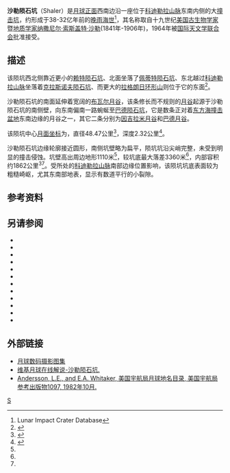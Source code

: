 {{lunar crater data|
 image=Shaler crater 4186 h3.jpg|240px|
 caption=[[月球轨道器4号|月球轨道器4号]]拍摄的图像|
 latitude=32.89|
 N_or_S=S|
 longitude=85.27|
 E_or_W=W|
 diameter=48.47公里|
 depth=2.32公里|
 colong=86|
 eponym=[[纳撒尼尔·索斯盖特·沙勒|纳撒尼尔·索·沙勒]]}}
'''沙勒陨石坑'''（Shaler）是[[月球正面|月球正面]]西南边沿一座位于[[科迪勒拉山脉_(月球)|科迪勒拉山脉]]东南内侧的大[[撞击坑|撞击坑]]，约形成于38-32亿年前的[[晚雨海世|晚雨海世]]<ref name=LICD>Lunar Impact Crater Database</ref>，其名称取自十九世纪[[美国|美国]][[古生物学|古生物学家]]暨[[地质学|地质学家]][[纳撒尼尔·索斯盖特·沙勒|纳撒尼尔·索斯盖特·沙勒]](1841年-1906年)，1964年被[[国际天文学联合会|国际天文学联合会]]批准接受。

==描述==  
该陨坑西北侧靠近更小的[[赖特陨石坑|赖特陨石坑]]、北面坐落了[[佩蒂特陨石坑|佩蒂特陨石坑]]、东北越过[[科迪勒拉山脉_(月球)|科迪勒拉山脉]]坐落着[[克拉斯诺夫陨石坑|克拉斯诺夫陨石坑]]、而更大的[[拉格朗日环形山|拉格朗日环形山]]则位于它的东面<ref>{{Cite web |url=http://planetarynames.wr.usgs.gov/images/Lunar/lac_109_lo.pdf |title=Crater Shaler on LAC-109 map. |accessdate=2016-10-23 |archive-date=2013-02-20 |archive-url=https://web.archive.org/web/20130220194110/http://planetarynames.wr.usgs.gov/images/Lunar/lac_109_lo.pdf |dead-url=no }}</ref>。

沙勒陨石坑的南面延伸着宽阔的[[布瓦尔月谷|布瓦尔月谷]]，该条修长而不规则的[[月谷|月谷]]起源于沙勒陨石坑的南侧壁，向东南偏南一路蜿蜒至[[巴德陨石坑|巴德陨石坑]]，它是数条正对着[[东方海|东方海撞击盆地]]东南边缘的月谷之一，其它二条分别为[[因吉拉米月谷|因吉拉米月谷]]和[[巴德月谷|巴德月谷]]。

该陨坑中心[[月面坐标|月面坐标]]为{{Coord|32.89|S|85.27|W|globe:Moon|nogoogle=1|noosm=1}}，直径48.47公里<ref name="IAU">{{Cite web |url=http://planetarynames.wr.usgs.gov/Feature/5461 |title=Directory of the International Astronomical Union |accessdate=2016-10-23 |archive-date=2016-02-02 |archive-url=https://web.archive.org/web/20160202142807/http://planetarynames.wr.usgs.gov/Feature/5461 |dead-url=no }}</ref>，深度2.32公里<ref>{{Cite web |url=http://fisherka.csolutionshosting.net/astronote/plan/craterdepth/html/CraterDepthFeatureNameWestfall.html |title=John E. Westfall's Atlas of the Lunar Terminator, Cambridge Univ. Press (2000) |accessdate=2016-10-23 |archive-date=2014-12-18 |archive-url=https://archive.today/20141218234310/http://fisherka.csolutionshosting.net/astronote/plan/craterdepth/html/CraterDepthFeatureNameWestfall.html |dead-url=yes }}</ref>。

沙勒陨石坑边缘轮廓接近圆形，南侧坑壁略为扁平，陨坑坑沿尖峭完整，未受到明显的撞击侵蚀。坑壁高出周边地形1110米<ref name="LICD"/>，较坑底最大落差3360米<ref name="LICD"/>，内部容积约1862公里<sup>3</sup><ref name="LICD"/>。受所处的[[科迪勒拉山脉_(月球)|科迪勒拉山脉]]南部边缘位置影响，该陨坑坑底表面较为粗糙崎岖，尤其东南部地表，显示有数道平行的小裂隙。

==参考资料==
{{Reflist}}

==另请参阅== 
* {{cite book
  | last1 = Andersson
  | first1 = L. E.
  | last2 = Whitaker
  | first2 = E. A.
  | authorlink2 = Ewen Whitaker
  | date = 1982
  | title = [[NASA|NASA]] Catalogue of Lunar Nomenclature
  | publisher = NASA RP-1097
  | ref = harv
  }}
* {{cite web
  | last = Blue
  | first = Jennifer
  | date = July 25, 2007
  | title = Gazetteer of Planetary Nomenclature
  | publisher = [[United_States_Geological_Survey|USGS]]
  | url = http://planetarynames.wr.usgs.gov/
  | accessdate = 2007-08-05
  | ref = harv
  | archive-date = 2013-02-13
  | archive-url = https://www.webcitation.org/6EOCinkK0?url=http://planetarynames.wr.usgs.gov/
  | dead-url = no
  }}
* {{cite book
  | last1 = Bussey
  | first1 = B.
  | authorlink1 = Ben Bussey
  | last2 = Spudis
  | first2 = P.
  | authorlink2 = Paul Spudis
  | date = 2004
  | title = The Clementine Atlas of the Moon
  | publisher = Cambridge University Press
  | location = New York
  | isbn = 978-0-521-81528-4
  | ref = harv
  }}
* {{cite book
  | last1 = Cocks
  | first1 = Elijah E.
  | last2 = Cocks
  | first2 = Josiah C.
  | date = 1995
  | title = Who's Who on the Moon: A Biographical Dictionary of Lunar Nomenclature
  | url = https://archive.org/details/isbn_9780936389271
  | publisher = Tudor Publishers
  | isbn = 978-0-936389-27-1
  | ref = harv
  }}
* {{cite web
  | last = McDowell
  | first = Jonathan
  | date = July 15, 2007
  | url = http://host.planet4589.org/astro/lunar/
  | title = Lunar Nomenclature
  | publisher = Jonathan's Space Report
  | accessdate = 2007-10-24
  | ref = harv
  | archive-date = 2012-05-26
  | archive-url = https://www.webcitation.org/67wcYNfK3?url=http://host.planet4589.org/astro/lunar/
  | dead-url = no
  }}
* {{cite journal| last1 = Menzel| first1 = D. H.| last2 = Minnaert| first2 = M.| last3 = Levin| first3 = B.| last4 = Dollfus| first4 = A.| last5 = Bell| first5 = B.| title = Report on Lunar Nomenclature by the Working Group of Commission 17 of the IAU| doi = 10.1007/BF00171763| journal = Space Science Reviews| volume = 12| issue = 2| pages = 136–186| date = 1971| bibcode = 1971SSRv...12..136M| ref = harv}}
* {{cite book
  | first = Patrick
  | last = Moore
  | authorlink = Patrick Moore
  | date = 2001
  | title = On the Moon
  | url = https://archive.org/details/patrickmooreonmo00patr
  | publisher = Sterling Publishing Co.
  | isbn = 978-0-304-35469-6
  | ref = harv
  }}
* {{cite book
  | first = Fred W.
  | last = Price
  | date = 1988
  | title = The Moon Observer's Handbook
  | publisher = Cambridge University Press
  | isbn = 978-0-521-33500-3
  | ref = harv
  }}
* {{cite book
  | last = Rükl
  | first = Antonín
  | authorlink = Antonín Rükl
  | date = 1990
  | title = Atlas of the Moon
  | publisher = Kalmbach Books
  | isbn = 978-0-913135-17-4
  | ref = harv
  }}
* {{cite book
  | last = Webb
  | first = Rev. T. W.
  | authorlink = Thomas William Webb
  | date = 1962
  | title = Celestial Objects for Common Telescopes
  | url = https://archive.org/details/celestialobjects00webb
  | edition = 6th revised
  | publisher = Dover
  | isbn = 978-0-486-20917-3
  | ref = harv
  }}
* {{cite book
  | first = Ewen A.
  | last = Whitaker
  | authorlink = Ewen Whitaker
  | date = 1999
  | title = Mapping and Naming the Moon
  | publisher = Cambridge University Press
  | isbn = 978-0-521-62248-6
  | ref = harv
  }}
* {{cite book
  | first = Peter T.
  | last = Wlasuk
  | date = 2000
  | title = Observing the Moon
  | publisher = Springer
  | isbn = 978-1-85233-193-1
  | ref = harv
 }}

==外部链接==
*[http://www.lpi.usra.edu/resources/lunar_orbiter/bin/srch_nam.shtml?Shaler%7C0 月球数码摄影图集] {{Wayback|url=http://www.lpi.usra.edu/resources/lunar_orbiter/bin/srch_nam.shtml?Shaler%7C0 |date=20180531015734 }}
*[http://the-moon.wikispaces.com/Shaler 维基月球在线解说-沙勒陨石坑.] {{Wayback|url=http://the-moon.wikispaces.com/Shaler |date=20180329203055 }}
*[http://planet4589.org/astro/lunar/RP-1097.pdf Andersson, L.E., and E.A. Whitaker, 美国宇航局月球地名目录, 美国宇航局参考出版物1097, 1982年10月.] {{Wayback|url=http://planet4589.org/astro/lunar/RP-1097.pdf |date=20141006125838 }}

[[Category:月球环形山|S]]
{{月球環形山 (R-S)}}
